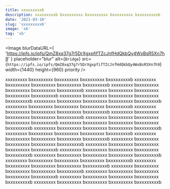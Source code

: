 ```yaml
---
title: xxxxxxxxxb
description: xxxxxxxxxb bxxxxxxxxx bxxxxxxxxx bxxxxxxxxx bxxxxxxxxxb
date: '2021-03-10'
slug: 'xxxxxxxxxb'
image: 'xb'
tag: 'xb'
---
```


<Image
  blurDataURL={
    'https://ipfs.io/ipfs/QmZ8xq37g7r5DrXgxpfifTZcJnfHdQkbQy4WxBsR5Xn7h9'
  }
  placeholder="blur"
  alt={`Bridge`}
  src={`https://ipfs.io/ipfs/QmZ8xq37g7r5DrXgxpfifTZcJnfHdQkbQy4WxBsR5Xn7h9`}
  width={1440}
  height={960}
  priority
/>

xxxxxxxxx bxxxxxxxxx bxxxxxxxxx bxxxxxxxxx bxxxxxxxxxb xxxxxxxxx bxxxxxxxxx bxxxxxxxxx bxxxxxxxxx bxxxxxxxxxb xxxxxxxxx bxxxxxxxxx bxxxxxxxxx bxxxxxxxxx bxxxxxxxxxb xxxxxxxxx bxxxxxxxxx bxxxxxxxxx bxxxxxxxxx bxxxxxxxxxb xxxxxxxxx bxxxxxxxxx bxxxxxxxxx bxxxxxxxxx bxxxxxxxxxb xxxxxxxxx bxxxxxxxxx bxxxxxxxxx bxxxxxxxxx bxxxxxxxxxb xxxxxxxxx bxxxxxxxxx bxxxxxxxxx bxxxxxxxxx bxxxxxxxxxb xxxxxxxxx bxxxxxxxxx bxxxxxxxxx bxxxxxxxxx bxxxxxxxxxb 
xxxxxxxxx bxxxxxxxxx bxxxxxxxxx bxxxxxxxxx bxxxxxxxxxb xxxxxxxxx bxxxxxxxxx bxxxxxxxxx bxxxxxxxxx bxxxxxxxxxb xxxxxxxxx bxxxxxxxxx bxxxxxxxxx bxxxxxxxxx bxxxxxxxxxb xxxxxxxxx bxxxxxxxxx bxxxxxxxxx bxxxxxxxxx bxxxxxxxxxb xxxxxxxxx bxxxxxxxxx bxxxxxxxxx bxxxxxxxxx bxxxxxxxxxb xxxxxxxxx bxxxxxxxxx bxxxxxxxxx bxxxxxxxxx bxxxxxxxxxb xxxxxxxxx bxxxxxxxxx bxxxxxxxxx bxxxxxxxxx bxxxxxxxxxb xxxxxxxxx bxxxxxxxxx bxxxxxxxxx bxxxxxxxxx bxxxxxxxxxb 
xxxxxxxxx bxxxxxxxxx bxxxxxxxxx bxxxxxxxxx bxxxxxxxxxb xxxxxxxxx bxxxxxxxxx bxxxxxxxxx bxxxxxxxxx bxxxxxxxxxb xxxxxxxxx bxxxxxxxxx bxxxxxxxxx bxxxxxxxxx bxxxxxxxxxb xxxxxxxxx bxxxxxxxxx bxxxxxxxxx bxxxxxxxxx bxxxxxxxxxb xxxxxxxxx bxxxxxxxxx bxxxxxxxxx bxxxxxxxxx bxxxxxxxxxb xxxxxxxxx bxxxxxxxxx bxxxxxxxxx bxxxxxxxxx bxxxxxxxxxb xxxxxxxxx bxxxxxxxxx bxxxxxxxxx bxxxxxxxxx bxxxxxxxxxb xxxxxxxxx bxxxxxxxxx bxxxxxxxxx bxxxxxxxxx bxxxxxxxxxb 